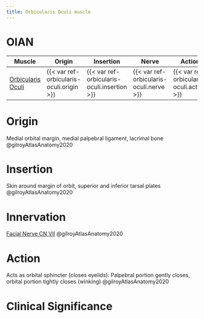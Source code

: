 ```yaml
---
title: Orbicularis Oculi muscle
---
```


# OIAN

| Muscle  | Origin | Insertion | Nerve | Action |
|------|--------|-------|----------|--------|
| [Orbicularis Oculi]({{< var ref-orbicularis-oculi.path >}}) | {{< var ref-orbicularis-oculi.origin >}} | {{< var ref-orbicularis-oculi.insertion >}} | {{< var ref-orbicularis-oculi.nerve >}} | {{< var ref-orbicularis-oculi.action >}} |

# Origin
Medial orbital margin, medial palpebral ligament, lacrimal bone @gilroyAtlasAnatomy2020

# Insertion
Skin around margin of orbit, superior and inferior tarsal plates @gilroyAtlasAnatomy2020

# Innervation

[Facial Nerve CN VII]({{< var ref-cn7.path >}}) @gilroyAtlasAnatomy2020

# Action
Acts as orbital sphincter (closes eyelids): Palpebral portion gently closes, orbital portion tightly closes (winking) @gilroyAtlasAnatomy2020

# Clinical Significance